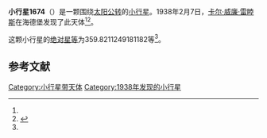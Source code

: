 {{Infobox planet
| bgcolour = #FFFFC0
| name = 1674 Groeneveld
| symbol = 
| image = 
| caption = 
| discovery = yes
| discovery_ref = 
| discoverer = [[卡尔·威廉·雷睦斯|卡尔·威廉·雷睦斯]]
| discovery_site = [[海德堡|海德堡]] 
| discovered = 1938年2月7日
| designations = yes
| mp_name = 
| named_after = 
| alt_names = 1938 DS/ 1949 DF / 1953 VE2 / 1955 DF / 1966 FK
| mp_category = [[主带小行星|主带小行星]]
| orbit_ref = <ref name="a">[http://ssd.jpl.nasa.gov/sbdb.cgi?sstr=1674 1674 Groeneveld] {{Wayback|url=http://ssd.jpl.nasa.gov/sbdb.cgi?sstr=1674 |date=20201120184557 }}，小行星數據庫瀏覽器（JPL Small-Body Database Browser）－[[美国国家航空航天局|美国国家航空航天局]]喷气推进实验室</ref>
| epoch = 2456400.5 (2013年4月18日更新)
| aphelion = {{convert|3.591840928351333|AU|km|3|abbr=on|lk=out}}
| perihelion = {{convert|2.804713460020833|AU|km|3|abbr=on}}
| semimajor = {{convert|3.198277194186083|AU|km|3|abbr=on}}
| eccentricity = 0.123054917
| period = 2089.164218 [[日|日]]<br />5.72[[儒略年|儒略年]]
| avg_speed = 
| inclination = 2.662211845268847
| asc_node = 95.67991009863636
| mean_anomaly = 
| arg_peri = 359.8211249181182
| satellites = 
| physical_characteristics = yes
| dimensions = 
| mass = 
| density = 
| surface_grav = 
| escape_velocity = 
| sidereal_day = 
| axial_tilt = 
| pole_ecliptic_lat = 
| pole_ecliptic_lon = 
| albedo = 
| temperatures= 
| temp_name1 = 
| mean_temp_1 = 
| max_temp_1 = 
| temp_name2 = 
| max_temp_2 = 
| spectral_type = 
| abs_magnitude = 359.8211249181182
}}

'''小行星1674'''（{{lang-en|1674 Groeneveld}}）是一颗围绕[[太阳|太阳]][[公转|公转]]的[[小行星|小行星]]。1938年2月7日，[[卡尔·威廉·雷睦斯|卡尔·威廉·雷睦斯]]在海德堡发现了此天体<ref name="a" /><ref>{{cite news|title=小行星列表|url=http://cfa-www.harvard.edu/iau/lists/NumberedMPs.txt|accessdate=2013-07-08|newspaper=哈佛大学|archive-date=2008-05-17|archive-url=https://web.archive.org/web/20080517010638/http://cfa-www.harvard.edu/iau/lists/NumberedMPs.txt|dead-url=no}}</ref>。

这颗小行星的[[绝对星等|绝对星等]]为359.8211249181182等<ref name="a" />。

==参考文献==
{{reflist}}
{{Minor Planet Number|[[小行星1673|小行星1673]]|[[小行星1675|小行星1675]]}}

{{小天体}}

[[Category:小行星带天体|Category:小行星带天体]]
[[Category:1938年发现的小行星|Category:1938年发现的小行星]]

{{asteroid-stub}}